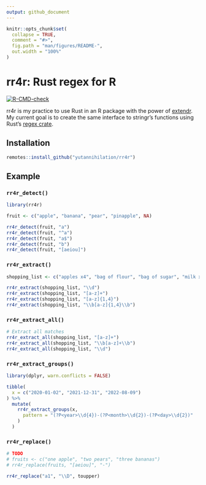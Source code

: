 ```yaml
---
output: github_document
---
```


<!-- README.md is generated from README.Rmd. Please edit that file -->

```r
knitr::opts_chunk$set(
  collapse = TRUE,
  comment = "#>",
  fig.path = "man/figures/README-",
  out.width = "100%"
)
```

# rr4r: Rust regex for R

<!-- badges: start -->
[![R-CMD-check](https://github.com/yutannihilation/rr4r/workflows/R-CMD-check/badge.svg)](https://github.com/yutannihilation/rr4r/actions)
<!-- badges: end -->

rr4r is my practice to use Rust in an R package with the power of [extendr](https://github.com/extendr/extendr).
My current goal is to create the same interface to stringr's functions using Rust's [regex crate](https://docs.rs/regex/1.4.3/regex/).

## Installation

``` r
remotes::install_github("yutannihilation/rr4r")
```

## Example

### `rr4r_detect()`

```r
library(rr4r)

fruit <- c("apple", "banana", "pear", "pinapple", NA)

rr4r_detect(fruit, "a")
rr4r_detect(fruit, "^a")
rr4r_detect(fruit, "a$")
rr4r_detect(fruit, "b")
rr4r_detect(fruit, "[aeiou]")
```

### `rr4r_extract()`

```r
shopping_list <- c("apples x4", "bag of flour", "bag of sugar", "milk x2")

rr4r_extract(shopping_list, "\\d")
rr4r_extract(shopping_list, "[a-z]+")
rr4r_extract(shopping_list, "[a-z]{1,4}")
rr4r_extract(shopping_list, "\\b[a-z]{1,4}\\b")
```

### `rr4r_extract_all()`

```r
# Extract all matches
rr4r_extract_all(shopping_list, "[a-z]+")
rr4r_extract_all(shopping_list, "\\b[a-z]+\\b")
rr4r_extract_all(shopping_list, "\\d")
```


### `rr4r_extract_groups()`

```r
library(dplyr, warn.conflicts = FALSE)

tibble(
  x = c("2020-01-02", "2021-12-31", "2022-08-09")
) %>% 
  mutate(
    rr4r_extract_groups(x, 
      pattern = "(?P<year>\\d{4})-(?P<month>\\d{2})-(?P<day>\\d{2})"
    )
  )
```


### `rr4r_replace()`

```r
# TODO
# fruits <- c("one apple", "two pears", "three bananas")
# rr4r_replace(fruits, "[aeiou]", "-")

rr4r_replace("a1", "\\D", toupper)
```

